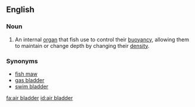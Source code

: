 ==English==

===Noun===
{{en-noun}}
{{wikipedia}}

# An internal [[organ]] that fish use to control their [[buoyancy]], allowing them to maintain or change depth by changing their [[density]].

===Synonyms===
*[[fish maw]]
*[[gas bladder]]
*[[swim bladder]]

[[fa:air bladder]]
[[id:air bladder]]